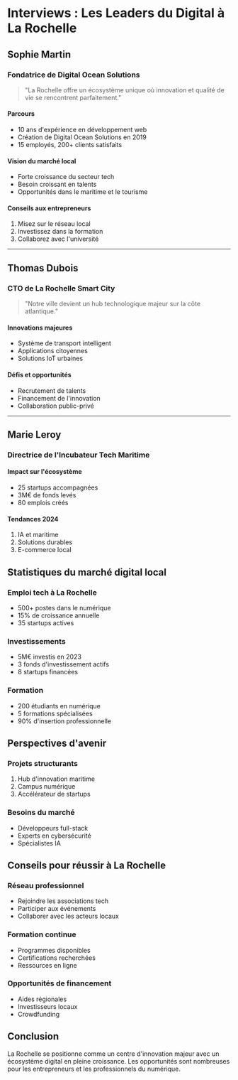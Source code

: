 # Interviews : Les Leaders du Digital à La Rochelle

## Sophie Martin
### Fondatrice de Digital Ocean Solutions

> "La Rochelle offre un écosystème unique où innovation et qualité de vie se rencontrent parfaitement."

#### Parcours
- 10 ans d'expérience en développement web
- Création de Digital Ocean Solutions en 2019
- 15 employés, 200+ clients satisfaits

#### Vision du marché local
- Forte croissance du secteur tech
- Besoin croissant en talents
- Opportunités dans le maritime et le tourisme

#### Conseils aux entrepreneurs
1. Misez sur le réseau local
2. Investissez dans la formation
3. Collaborez avec l'université

---

## Thomas Dubois
### CTO de La Rochelle Smart City

> "Notre ville devient un hub technologique majeur sur la côte atlantique."

#### Innovations majeures
- Système de transport intelligent
- Applications citoyennes
- Solutions IoT urbaines

#### Défis et opportunités
- Recrutement de talents
- Financement de l'innovation
- Collaboration public-privé

---

## Marie Leroy
### Directrice de l'Incubateur Tech Maritime

#### Impact sur l'écosystème
- 25 startups accompagnées
- 3M€ de fonds levés
- 80 emplois créés

#### Tendances 2024
1. IA et maritime
2. Solutions durables
3. E-commerce local

## Statistiques du marché digital local

### Emploi tech à La Rochelle
- 500+ postes dans le numérique
- 15% de croissance annuelle
- 35 startups actives

### Investissements
- 5M€ investis en 2023
- 3 fonds d'investissement actifs
- 8 startups financées

### Formation
- 200 étudiants en numérique
- 5 formations spécialisées
- 90% d'insertion professionnelle

## Perspectives d'avenir

### Projets structurants
1. Hub d'innovation maritime
2. Campus numérique
3. Accélérateur de startups

### Besoins du marché
- Développeurs full-stack
- Experts en cybersécurité
- Spécialistes IA

## Conseils pour réussir à La Rochelle

### Réseau professionnel
- Rejoindre les associations tech
- Participer aux événements
- Collaborer avec les acteurs locaux

### Formation continue
- Programmes disponibles
- Certifications recherchées
- Ressources en ligne

### Opportunités de financement
- Aides régionales
- Investisseurs locaux
- Crowdfunding

## Conclusion
La Rochelle se positionne comme un centre d'innovation majeur avec un écosystème digital en pleine croissance. Les opportunités sont nombreuses pour les entrepreneurs et les professionnels du numérique.
